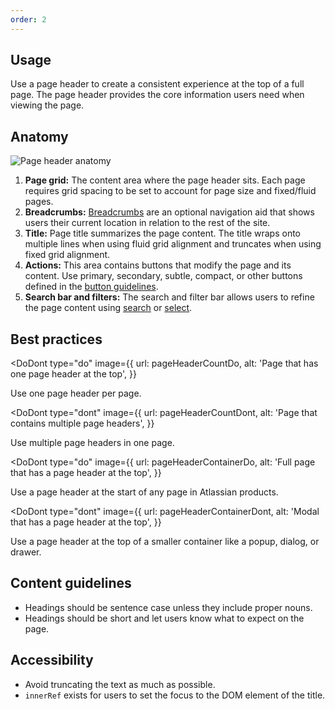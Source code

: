 ```yaml
---
order: 2
---
```



## Usage

Use a page header to create a consistent experience at the top of a full page. The page header provides the core information users need when viewing the page.

## Anatomy

![Page header anatomy](images/page-header-anatomy.png)

1. **Page grid:** The content area where the page header sits. Each page requires grid spacing to be set to account for page size and fixed/fluid pages.
2. **Breadcrumbs:** [Breadcrumbs](/components/breadcrumbs/examples) are an optional navigation aid that shows users their current location in relation to the rest of the site.
3. **Title:** Page title summarizes the page content. The title wraps onto multiple lines when using fluid grid alignment and truncates when using fixed grid alignment.
4. **Actions:** This area contains buttons that modify the page and its content. Use primary, secondary, subtle, compact, or other buttons defined in the [button guidelines](/components/button/examples).
5. **Search bar and filters:** The search and filter bar allows users to refine the page content using [search](/components/textfield/examples) or [select](/components/select/examples).

## Best practices

<DoDont
  type="do"
  image={{
    url: pageHeaderCountDo,
    alt: 'Page that has one page header at the top',
  }}
>
  Use one page header per page.
</DoDont>

<DoDont
  type="dont"
  image={{
    url: pageHeaderCountDont,
    alt: 'Page that contains multiple page headers',
  }}
>
  Use multiple page headers in one page.
</DoDont>

<DoDont
  type="do"
  image={{
    url: pageHeaderContainerDo,
    alt: 'Full page that has a page header at the top',
  }}
>
  Use a page header at the start of any page in Atlassian products.
</DoDont>

<DoDont
  type="dont"
  image={{
    url: pageHeaderContainerDont,
    alt: 'Modal that has a page header at the top',
  }}
>
  Use a page header at the top of a smaller container like a popup, dialog, or
  drawer.
</DoDont>

## Content guidelines

- Headings should be sentence case unless they include proper nouns.
- Headings should be short and let users know what to expect on the page.

## Accessibility

- Avoid truncating the text as much as possible.
- `innerRef` exists for users to set the focus to the DOM element of the title.

